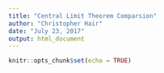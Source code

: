 ```yaml
---
title: "Central Limit Theorem Comparsion"
author: "Christopher Hair"
date: "July 23, 2017"
output: html_document
---
```


```r
knitr::opts_chunk$set(echo = TRUE)
```
